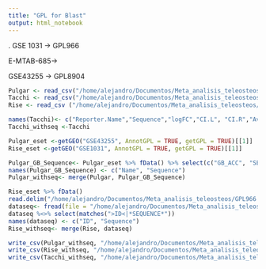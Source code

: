 ```yaml
---
title: "GPL for Blast"
output: html_notebook
---
```

. 
GSE 1031 -> GPL966

E-MTAB-685->

GSE43255 -> GPL8904 	
```r
Pulgar <- read_csv("/home/alejandro/Documentos/Meta_analisis_teleosteos/Resultados_csv/diff_exp_Pulgar.csv")
Tacchi <- read_csv("/home/alejandro/Documentos/Meta_analisis_teleosteos/Resultados_csv/diff_exp_Tacchi.csv")
Rise <- read_csv ("/home/alejandro/Documentos/Meta_analisis_teleosteos/Resultados_csv/diff_exp_Rise.csv")

```
```r
names(Tacchi)<- c("Reporter.Name","Sequence","logFC","CI.L", "CI.R","AveExpr","t", "P.Value","adj.P.Val", "B")      
Tacchi_withseq <-Tacchi
```

```r
Pulgar_eset <-getGEO("GSE43255", AnnotGPL = TRUE, getGPL = TRUE)[[1]]
Rise_eset <-getGEO("GSE1031", AnnotGPL = TRUE, getGPL = TRUE)[[1]]

```

```r
Pulgar_GB_Sequence<- Pulgar_eset %>% fData() %>% select(c("GB_ACC", "SEQUENCE"))
names(Pulgar_GB_Sequence) <- c("Name", "Sequence")
Pulgar_withseq<- merge(Pulgar, Pulgar_GB_Sequence)
```


```r
Rise_eset %>% fData()
read.delim("/home/alejandro/Documentos/Meta_analisis_teleosteos/GPL966.annot", skip = 28, delim = '/t' )
dataseq<- fread(file = "/home/alejandro/Documentos/Meta_analisis_teleosteos/Secuencia.html", sep = '\t', skip = 'ID')
dataseq %<>% select(matches(">ID<|*SEQUENCE*"))  
names(dataseq) <- c("ID", "Sequence")
Rise_withseq<- merge(Rise, dataseq)
```

```r
write_csv(Pulgar_withseq, "/home/alejandro/Documentos/Meta_analisis_teleosteos/Resultados_csv/diff_exp_Pulgar_conSecuencias.csv")
write_csv(Rise_withseq, "/home/alejandro/Documentos/Meta_analisis_teleosteos/Resultados_csv/diff_exp_Rise_conSecuencias.csv")
write_csv(Tacchi_withseq, "/home/alejandro/Documentos/Meta_analisis_teleosteos/Resultados_csv/diff_exp_Tacchi_conSecuencias.csv")
```




